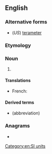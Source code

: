 {{also|téramètre|tera-metre}}
==English==

===Alternative forms===
* (''US'') [[terameter]]

===Etymology===
{{prefix|tera|metre|lang=en}}

===Noun===
{{en-noun}}

# {{SI-unit-2|tera|metre|length|meter}}

====Translations====
{{trans-top|SI unit of length equal to 10<sup>12</sup> metres}}
* French: {{t+|fr|téramètre|m}}
{{trans-mid}}
{{trans-bottom}}

====Derived terms====
* {{l|en|Tm}} (abbreviation)

===Anagrams===
* {{anagrams|en|ratemeter|terameter}}

[[Category:en:SI units]]
